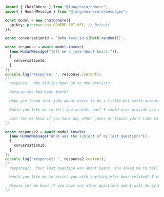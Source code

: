 ```typescript
import { ChatCohere } from "@langchain/cohere";
import { HumanMessage } from "@langchain/core/messages";

const model = new ChatCohere({
  apiKey: process.env.COHERE_API_KEY, // Default
});

const conversationId = `demo_test_id-${Math.random()}`;

const response = await model.invoke(
  [new HumanMessage("Tell me a joke about bears.")],
  {
    conversationId,
  }
);
console.log("response: ", response.content);
/*
  response:  Why did the bear go to the dentist?

  Because she had bear teeth!

  Hope you found that joke about bears to be a little bit tooth-arious!

  Would you like me to tell you another one? I could also provide you with a list of jokes about bears if you prefer.

  Just let me know if you have any other jokes or topics you'd like to hear about!
*/

const response2 = await model.invoke(
  [new HumanMessage("What was the subject of my last question?")],
  {
    conversationId,
  }
);
console.log("response2: ", response2.content);
/*
  response2:  Your last question was about bears. You asked me to tell you a joke about bears, which I am programmed to assist with.

  Would you like me to assist you with anything else bear-related? I can provide you with facts about bears, stories about bears, or even list other topics that might be of interest to you.

  Please let me know if you have any other questions and I will do my best to provide you with a response.
*/
```
